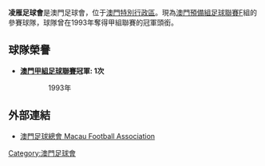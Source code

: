 {{Football club infobox |
  clubname = 凌雁 |
  image    =  |
  fullname =凌雁足球會 |
  nickname = |
  founded  = |
  ground   = 澳門鮑思高足球場 |
  capacity =  |
  chairman = |
  manager  = |
  league   = 澳門預備組足球聯賽 |
  season   = 2009-10 |
  position = F組|
}}

'''凌雁足球會'''是澳門足球會，位于[[澳門特別行政區|澳門特別行政區]]。現為[[澳門預備組足球聯賽|澳門預備組足球聯賽]]F組的參賽球隊，球隊曾在1993年奪得甲組聯賽的冠軍頭銜。

==球隊榮譽==
*'''[[澳門甲組足球聯賽|澳門甲組足球聯賽]]冠軍: 1次'''
:: 1993年

== 外部連結 ==
*[http://www.macaufa.com/index.html 澳門足球總會 Macau Football Association]{{Wayback|url=http://www.macaufa.com/index.html |date=20170725072215 }}

[[Category:澳門足球會|Category:澳門足球會]]
